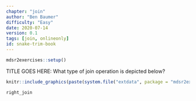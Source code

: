 ```yaml
---
chapter: "join"
author: "Ben Baumer"
difficulty: "Easy"
date: 2020-07-14 
version: 0.1
tags: [join, onlineonly]
id: snake-trim-book
---
```


```r
mdsr2exercises::setup()
```

TITLE GOES HERE: What type of join operation is depicted below? 

```r
knitr::include_graphics(paste(system.file("extdata", package = "mdsr2exercises"), "/dplyr-right-join.png", sep = ""))
```

<!--answer-start-->
`right_join`
<!--answer-end-->



